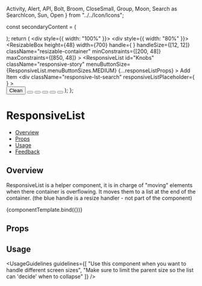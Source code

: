   Activity,
  Alert,
  API,
  Bolt,
  Broom,
  CloseSmall,
  Group,
  Moon,
  Search as SearchIcon,
  Sun,
  Open
} from "../../Icon/Icons";

<Meta title="Layout/ResponsiveList" component={ResponsiveList} />

  const secondaryContent = (
    <Menu>
      <MenuItem icon={Alert} title="Watch out" />
      <MenuItem icon={Activity} title="History" />
    </Menu>
  );
  return (
    <div style={{ width: "100%" }}>
      <div style={{ width: "80%" }}>
        <ResizableBox
          height={48}
          width={700}
          handle={
            <span className="custom-handle custom-handle-se">
              <Icon icon={Open} iconSize={20} clickable={false} className="icon-resizer" />
            </span>
          }
          handleSize={[12, 12]}
          className="resizable-container"
          minConstraints={[200, 48]}
          maxConstraints={[850, 48]}
        >
          <ResponsiveList
            id="Knobs"
            className="responsive-story"
            menuButtonSize={ResponsiveList.menuButtonSizes.MEDIUM}
            {...responseListProps}
          >
            <SplitButton size={SplitButton.sizes.MAIN} marginRight secondaryDialogContent={secondaryContent}>
              Add Item
            </SplitButton>
            <div
              className="responsive-lst-search"
              responsiveListPlaceholder={
                <Search
                  id="search-icon-inside"
                  size={Search.sizes.MEDIUM}
                  placeholder="search for content"
                  iconName={SearchIcon}
                  secondaryIconName={CloseSmall}
                />
              }
            >
              <Search
                size={Search.sizes.MEDIUM}
                placeholder="search for content"
                iconName={SearchIcon}
                secondaryIconName={CloseSmall}
              />
            </div>
            <Button kind={Button.kinds.TERTIARY} marginLeft>
              <Icon icon={Broom} ignoreFocusStyle className="responsive-icon-margin" />
              Clean
            </Button>
            <Button kind={Button.kinds.TERTIARY} marginLeft>
              <Icon icon={Group} ignoreFocusStyle />
            </Button>
            <Button kind={Button.kinds.TERTIARY} marginLeft>
              <Icon icon={Moon} ignoreFocusStyle />
            </Button>
            <Button kind={Button.kinds.TERTIARY} marginLeft>
              <Icon icon={API} ignoreFocusStyle />
            </Button>
            <Button kind={Button.kinds.TERTIARY} marginLeft>
              <Icon icon={Sun} ignoreFocusStyle />
            </Button>
            <Button kind={Button.kinds.TERTIARY} marginLeft>
              <Icon icon={Bolt} ignoreFocusStyle />
            </Button>
          </ResponsiveList>
        </ResizableBox>
      </div>
    </div>
  );
};

# ResponsiveList

- [Overview](#overview)
- [Props](#props)
- [Usage](#usage)
- [Feedback](#feedback)

## Overview

ResponsiveList is a helper component, it is in charge of "moving" elements when there container is overflowing. It moves them to a list at the end of the container.
(the blue handle is a resize handler - not part of the component)

<Canvas>
  <Story name="Overview" args={{}}>
    {componentTemplate.bind({})}
  </Story>
</Canvas>

## Props

<ArgsTable of={ResponsiveList} />

## Usage

<UsageGuidelines
  guidelines={[
    "Use this component when you want to handle different screen sizes",
    "Make sure to limit the parent size so the list can 'decide' when to collapse"
  ]}
/>

